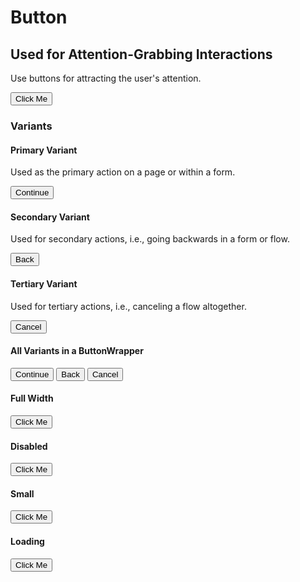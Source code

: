 
<Meta title="Button" component={Button} />

# Button

## Used for Attention-Grabbing Interactions

Use buttons for attracting the user's attention.

<Preview>
  <Story name="with required props only">
    <Button>Click Me</Button>
  </Story>
</Preview>

### Variants

#### Primary Variant

Used as the primary action on a page or within a form.

<Preview>
  <Story name="primary variant">
    <Button variant="primary">Continue</Button>
  </Story>
</Preview>

#### Secondary Variant

Used for secondary actions, i.e., going backwards in a form or flow.

<Preview>
  <Story name="secondary variant">
    <Button variant="secondary">Back</Button>
  </Story>
</Preview>

#### Tertiary Variant

Used for tertiary actions, i.e., canceling a flow altogether.

<Preview>
  <Story name="tertiary variant">
    <Button variant="tertiary">Cancel</Button>
  </Story>
</Preview>

#### All Variants in a ButtonWrapper

<Preview>
  <Story name="all variants in a ButtonWrapper">
    <ButtonWrapper>
      <Button variant="primary">Continue</Button>
      <Button variant="secondary">Back</Button>
      <Button variant="tertiary">Cancel</Button>
    </ButtonWrapper>
  </Story>
</Preview>

#### Full Width

<Preview>
  <Story name="full width">
    <Button isFullWidth>Click Me</Button>
  </Story>
</Preview>

#### Disabled

<Preview>
  <Story name="disabled">
    <Button isDisabled>Click Me</Button>
  </Story>
</Preview>

#### Small

<Preview>
  <Story name="small">
    <Button isSmall>Click Me</Button>
  </Story>
</Preview>

#### Loading

<Preview>
  <Story name="loading">
    <Button isLoading>Click Me</Button>
  </Story>
</Preview>

